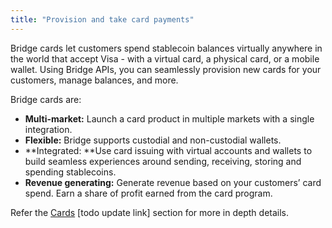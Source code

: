 ```yaml
---
title: "Provision and take card payments"
---
```


Bridge cards let customers spend stablecoin balances virtually anywhere in the world that accept Visa - with a virtual card, a physical card, or a mobile wallet. Using Bridge APIs, you can seamlessly provision new cards for your customers, manage balances, and more.

Bridge cards are:

- **Multi-market:** Launch a card product in multiple markets with a single integration.
- **Flexible:** Bridge supports custodial and non-custodial wallets.
- \*\*Integrated: \*\*Use card issuing with virtual accounts and wallets to build seamless experiences around sending, receiving, storing and spending stablecoins.
- **Revenue generating:** Generate revenue based on your customers’ card spend. Earn a share of profit earned from the card program.

Refer the [Cards](ref:cards-api) [todo update link] section for more in depth details.
